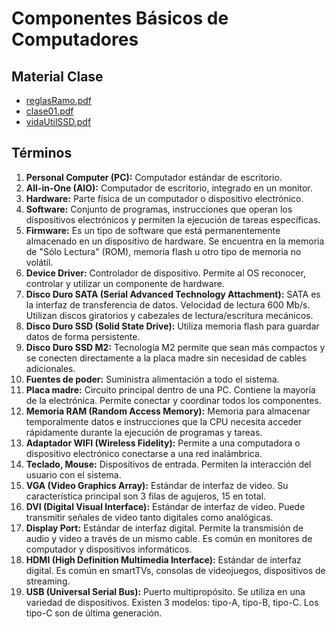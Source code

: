 
# Componentes Básicos de Computadores

## Material Clase
- <a href="/ti3v13/docs/clase01a.pdf" target="_blank" rel="noopener noreferrer" className={styles.link}>reglasRamo.pdf</a>
- <a href="/ti3v13/docs/clase01b.pdf" target="_blank" rel="noopener noreferrer" className={styles.link}>clase01.pdf</a>
- <a href="/ti3v13/docs/clase01c.pdf" target="_blank" rel="noopener noreferrer" className={styles.link}>vidaUtilSSD.pdf</a>

## Términos

1. **Personal Computer (PC):** Computador estándar de escritorio.
2. **All-in-One (AIO):** Computador de escritorio, integrado en un monitor.
3. **Hardware:** Parte física de un computador o dispositivo electrónico.
4. **Software:** Conjunto de programas, instrucciones que operan los dispositivos electrónicos y permiten la ejecución de tareas específicas.
5. **Firmware:** Es un tipo de software que está permanentemente almacenado en un dispositivo de hardware. Se encuentra en la memoria de "Sólo Lectura" (ROM), memoria flash u otro tipo de memoria no volátil.
6. **Device Driver:** Controlador de dispositivo. Permite al OS reconocer, controlar y utilizar un componente de hardware.
7. **Disco Duro SATA (Serial Advanced Technology Attachment):** SATA es la interfaz de transferencia de datos. Velocidad de lectura 600 Mb/s. Utilizan discos giratorios y cabezales de lectura/escritura mecánicos.
8. **Disco Duro SSD (Solid State Drive):** Utiliza memoria flash para guardar datos de forma persistente.
9. **Disco Duro SSD M2:** Tecnología M2 permite que sean más compactos y se conecten directamente a la placa madre sin necesidad de cables adicionales.
10. **Fuentes de poder:** Suministra alimentación a todo el sistema.
11. **Placa madre:** Circuito principal dentro de una PC. Contiene la mayoría de la electrónica. Permite conectar y coordinar todos los componentes.
12. **Memoria RAM (Random Access Memory):** Memoria para almacenar temporalmente datos e instrucciones que la CPU necesita acceder rápidamente durante la ejecución de programas y tareas.
13. **Adaptador WIFI (Wireless Fidelity):** Permite a una computadora o dispositivo electrónico conectarse a una red inalámbrica.
14. **Teclado, Mouse:** Dispositivos de entrada. Permiten la interacción del usuario con el sistema.
15. **VGA (Video Graphics Array):** Estándar de interfaz de video. Su característica principal son 3 filas de agujeros, 15 en total.
16. **DVI (Digital Visual Interface):** Estándar de interfaz de video. Puede transmitir señales de video tanto digitales como analógicas.
17. **Display Port:** Estándar de interfaz digital. Permite la transmisión de audio y video a través de un mismo cable. Es común en monitores de computador y dispositivos informáticos.
18. **HDMI (High Definition Multimedia Interface):** Estándar de interfaz digital. Es común en smartTVs, consolas de videojuegos, dispositivos de streaming.
19. **USB (Universal Serial Bus):** Puerto multipropósito. Se utiliza en una variedad de dispositivos. Existen 3 modelos: tipo-A, tipo-B, tipo-C. Los tipo-C son de última generación. 
